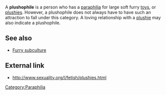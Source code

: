A '''plushophile''' is a person who has a [[paraphilia]] for large soft furry [[toy]]s, or [[plushie]]s. However, a plushophile does not always have to have such an attraction to fall under this category. A loving relationship with a [[plushie]] may also indicate a plushophile.

==See also==
* [[Furry subculture]]

== External link ==
* http://www.sexuality.org/l/fetish/plushies.html

{{stub}}

[[Category:Paraphilia]]